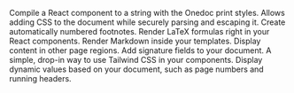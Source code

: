<Cards><Card title="compile" icon="fa-solid fa-code" href="/react-print/components/compile">
    Compile a React component to a string with the Onedoc print styles.
  </Card><Card title="CSS" icon="fa-brands fa-css3-alt" href="/react-print/components/css">
    Allows adding CSS to the document while securely parsing and escaping it.
  </Card><Card title="Footnote" icon="fa-solid fa-info" href="/react-print/components/footnote">
    Create automatically numbered footnotes.
  </Card><Card title="LaTeX" icon="fa-solid fa-square-root-variable" href="/react-print/components/latex">
    Render LaTeX formulas right in your React components.
  </Card><Card title="Markdown" icon="fa-brands fa-markdown" href="/react-print/components/markdown">
    Render Markdown inside your templates.
  </Card><Card title="Shell" icon="fa-solid fa-border-all" href="/react-print/components/shell">
    Display content in other page regions.
  </Card><Card title="Signature" icon="signature" href="components/signature">
    Add signature fields to your document.
  </Card><Card title="Tailwind" icon="wind" href="components/tailwind">
    A simple, drop-in way to use Tailwind CSS in your components.
  </Card><Card title="Variables" icon="fa-solid fa-subscript" href="/react-print/components/variables">
    Display dynamic values based on your document, such as page numbers and running headers.
  </Card></Cards>